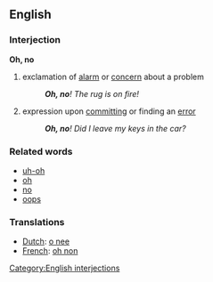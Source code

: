 ==English==

===Interjection===
'''Oh, no'''

# exclamation of [[alarm]] or [[concern]] about a problem
#: '''''Oh, no'''! The rug is on fire!''
# expression upon [[committing]] or finding an [[error]]
#: '''''Oh, no'''! Did I leave my keys in the car?''

===Related words===
* [[uh-oh]]
* [[oh]]
* [[no]]
* [[oops]]

===Translations===
* [[Dutch]]: [[o nee]]
* [[French]]: [[oh non]]

[[Category:English interjections]]